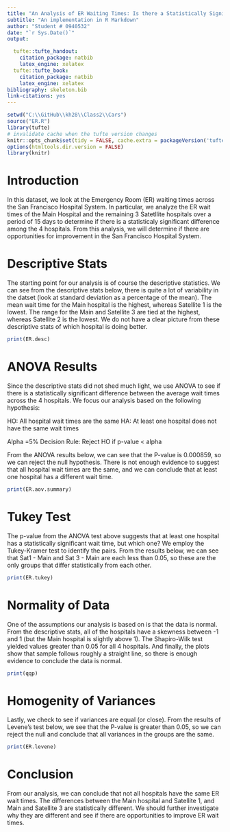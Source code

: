 ---
title: "An Analysis of ER Waiting Times: Is there a Statistically Significant difference between the Main Hospital and Satellite Hospitals?"
subtitle: "An implementation in R Markdown"
author: "Student # 0940532"
date: "`r Sys.Date()`"
output:

  tufte::tufte_handout:
    citation_package: natbib
    latex_engine: xelatex
  tufte::tufte_book:
    citation_package: natbib
    latex_engine: xelatex
bibliography: skeleton.bib
link-citations: yes
---

```{r setup, include=FALSE}
setwd("C:\\GitHub\\kh28\\Class2\\Cars")
source("ER.R")
library(tufte)
# invalidate cache when the tufte version changes
knitr::opts_chunk$set(tidy = FALSE, cache.extra = packageVersion('tufte'))
options(htmltools.dir.version = FALSE)
library(knitr)
```

# Introduction
In this dataset, we look at the Emergency Room (ER) waiting times across the San Francisco Hospital System. In particular, we analyze the ER wait times of the Main Hospital and the remaining 3 Satetllite hospitals over a period of 15 days to determine if there is a statisticaly significant difference among the 4 hospitals. From this analysis, we will determine if there are opportunities for improvement in the San Francisco Hospital System.

# Descriptive Stats
The starting point for our analysis is of course the descriptive statistics. We can see from the descriptive stats below, there is quite a lot of variability in the datset (look at standard deviation as a percentage of the mean). The mean wait time for the Main hospital is the highest, whereas Satellite 1 is the lowest. The range for the Main and Satellite 3 are tied at the highest, whereas Satellite 2 is the lowest. We do not have a clear picture from these descriptive stats of which hospital is doing better.
```{r}
print(ER.desc)
```

# ANOVA Results
Since the descriptive stats did not shed much light, we use ANOVA to see if there is a statistically significant difference between the average wait times across the 4 hospitals. We focus our analysis based on the following hypothesis:

HO: All hospital wait times are the same
HA: At least one hospital does not have the same wait times

Alpha =5%
Decision Rule: Reject HO if p-value < alpha

From the ANOVA results below, we can see that the P-value is 0.000859, so we can reject the null hypothesis. There is not enough evidence to suggest that all hospital wait times are the same, and we can conclude that at least one hospital has a different wait time.
```{r}
print(ER.aov.summary)
```

# Tukey Test
The p-value from the ANOVA test above suggests that at least one hospital has a statistically significant wait time, but which one? We employ the Tukey-Kramer test to identify the pairs. From the results below, we can see that Sat1 - Main and Sat 3 - Main are each less than 0.05, so these are the only groups that differ statistically from each other.
```{r}
print(ER.tukey)
```

# Normality of Data
One of the assumptions our analysis is based on is that the data is normal. From the descriptive stats, all of the hospitals have a skewness between -1 and 1 (but the Main hospital is slightly above 1). The Shapiro-Wilk test yielded values greater than 0.05 for all 4 hospitals. And finally, the plots show that sample follows roughly a straight line, so there is enough evidence to conclude the data is normal.
```{r}
print(qqp)
```
# Homogenity of Variances
Lastly, we check to see if variances are equal (or close). From the results of Levene's test below, we see that the P-value is greater than 0.05, so we can reject the null and conclude that all variances in the groups are the same.
```{r}
print(ER.levene)
```


# Conclusion
From our analysis, we can conclude that not all hospitals have the same ER wait times. The differences between the Main hospital and Satellite 1, and Main and Satellite 3 are statistically different. We should further investigate why they are different and see if there are opportunities to improve ER wait times.
